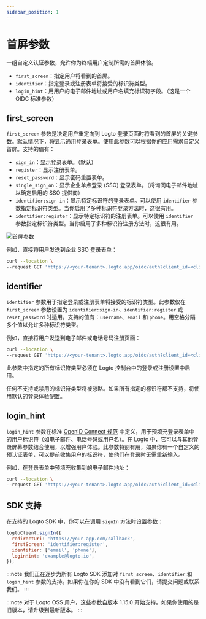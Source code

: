 ```yaml
---
sidebar_position: 1
---
```


# 首屏参数

一组自定义认证参数，允许你为终端用户定制所需的首屏体验。

- `first_screen`：指定用户将看到的首屏。
- `identifier`：指定登录或注册表单将接受的标识符类型。
- `login_hint`：用用户的电子邮件地址或用户名填充标识符字段。（这是一个 OIDC 标准参数）

## first_screen

`first_screen` 参数是决定用户重定向到 Logto 登录页面时将看到的首屏的关键参数。默认情况下，将显示通用登录表单。使用此参数可以根据你的应用需求自定义首屏。支持的值有：

- `sign_in`：显示登录表单。（默认）
- `register`：显示注册表单。
- `reset_password`：显示密码重置表单。
- `single_sign_on`：显示企业单点登录 (SSO) 登录表单。（将询问电子邮件地址以确定启用的 SSO 提供商）
- `identifier:sign-in`：显示特定标识符的登录表单。可以使用 `identifier` 参数指定标识符类型。当你启用了多种标识符登录方法时，这很有用。
- `identifier:register`：显示特定标识符的注册表单。可以使用 `identifier` 参数指定标识符类型。当你启用了多种标识符注册方法时，这很有用。

![首屏参数](./assets/first-screen-parameter.png)

例如，直接将用户发送到企业 SSO 登录表单：

```sh
curl --location \
--request GET 'https://<your-tenant>.logto.app/oidc/auth?client_id=<client_id>&...&first_screen=single_sign_on'
```

## identifier

`identifier` 参数用于指定登录或注册表单将接受的标识符类型。此参数仅在 `first_screen` 参数设置为 `identifier:sign-in`、`identifier:register` 或 `reset_password` 时适用。支持的值有：`username`、`email` 和 `phone`。用空格分隔多个值以允许多种标识符类型。

例如，直接将用户发送到电子邮件或电话号码注册页面：

```sh
curl --location \
--request GET 'https://<your-tenant>.logto.app/oidc/auth?client_id=<client_id>&...&first_screen=identifier:register&identifier=email phone'
```

此参数中指定的所有标识符类型必须在 Logto 控制台中的登录或注册设置中启用。

任何不支持或禁用的标识符类型将被忽略。如果所有指定的标识符都不支持，将使用默认的登录体验配置。

## login_hint

`login_hint` 参数在标准 [OpenID Connect 规范](https://openid.net/specs/openid-connect-core-1_0.html#AuthorizationEndpoint) 中定义，用于预填充登录表单中的用户标识符（如电子邮件、电话号码或用户名）。在 Logto 中，它可以与其他登录屏幕参数结合使用，以增强用户体验。此参数特别有用，如果你有一个自定义的预认证表单，可以提前收集用户的标识符，使他们在登录时无需重新输入。

例如，在登录表单中预填充收集到的电子邮件地址：

```sh
curl --location \
--request GET 'https://<your-tenant>.logto.app/oidc/auth?client_id=<client_id>&...&first_screen=identifier:sign_in&identifier=email&login_hint=example@logto.io
```

## SDK 支持

在支持的 Logto SDK 中，你可以在调用 `signIn` 方法时设置参数：

```javascript
logtoClient.signIn({
  redirectUri: 'https://your-app.com/callback',
  firstScreen: 'identifier:register',
  identifier: ['email', 'phone'],
  loginHint: 'example@logto.io',
});
```

:::note
我们正在逐步为所有 Logto SDK 添加对 `first_screen`、`identifier` 和 `login_hint` 参数的支持。如果你在你的 SDK 中没有看到它们，请提交问题或联系我们。
:::

:::note
对于 Logto OSS 用户，这些参数自版本 1.15.0 开始支持。如果你使用的是旧版本，请升级到最新版本。
:::
